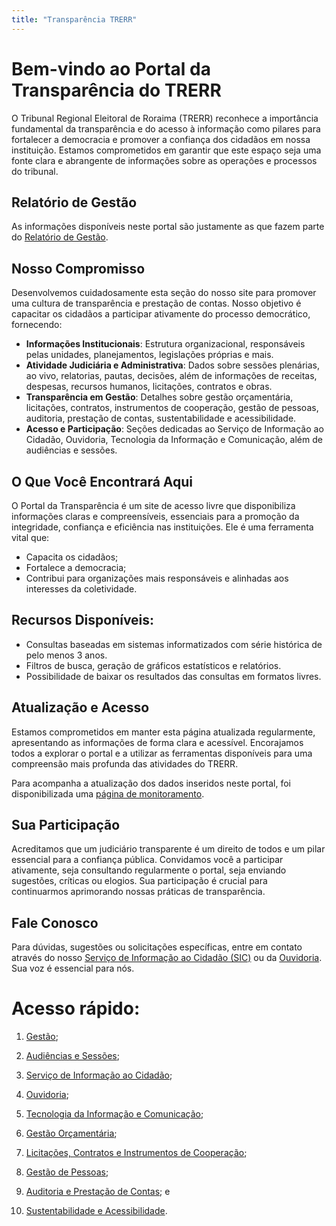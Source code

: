```yaml
---
title: "Transparência TRERR"
---
```


# Bem-vindo ao Portal da Transparência do TRERR

O Tribunal Regional Eleitoral de Roraima (TRERR) reconhece a importância fundamental da transparência e do acesso à informação como pilares para fortalecer a democracia e promover a confiança dos cidadãos em nossa instituição. Estamos comprometidos em garantir que este espaço seja uma fonte clara e abrangente de informações sobre as operações e processos do tribunal.

## Relatório de Gestão

As informações disponíveis neste portal são justamente as que fazem parte do [Relatório de Gestão](RG/licitacoes.contratos.qmd).

## Nosso Compromisso

Desenvolvemos cuidadosamente esta seção do nosso site para promover uma cultura de transparência e prestação de contas. Nosso objetivo é capacitar os cidadãos a participar ativamente do processo democrático, fornecendo:

-   **Informações Institucionais**: Estrutura organizacional, responsáveis pelas unidades, planejamentos, legislações próprias e mais.
-   **Atividade Judiciária e Administrativa**: Dados sobre sessões plenárias, ao vivo, relatorias, pautas, decisões, além de informações de receitas, despesas, recursos humanos, licitações, contratos e obras.
-   **Transparência em Gestão**: Detalhes sobre gestão orçamentária, licitações, contratos, instrumentos de cooperação, gestão de pessoas, auditoria, prestação de contas, sustentabilidade e acessibilidade.
-   **Acesso e Participação**: Seções dedicadas ao Serviço de Informação ao Cidadão, Ouvidoria, Tecnologia da Informação e Comunicação, além de audiências e sessões.

## O Que Você Encontrará Aqui

O Portal da Transparência é um site de acesso livre que disponibiliza informações claras e compreensíveis, essenciais para a promoção da integridade, confiança e eficiência nas instituições. Ele é uma ferramenta vital que:

-   Capacita os cidadãos;
-   Fortalece a democracia;
-   Contribui para organizações mais responsáveis e alinhadas aos interesses da coletividade.

## Recursos Disponíveis:

-   Consultas baseadas em sistemas informatizados com série histórica de pelo menos 3 anos.
-   Filtros de busca, geração de gráficos estatísticos e relatórios.
-   Possibilidade de baixar os resultados das consultas em formatos livres.

## Atualização e Acesso

Estamos comprometidos em manter esta página atualizada regularmente, apresentando as informações de forma clara e acessível. Encorajamos todos a explorar o portal e a utilizar as ferramentas disponíveis para uma compreensão mais profunda das atividades do TRERR.

Para acompanha a atualização dos dados inseridos neste portal, foi disponibilizada uma [página de monitoramento](pagina/monitoramento.qmd). 

## Sua Participação

Acreditamos que um judiciário transparente é um direito de todos e um pilar essencial para a confiança pública. Convidamos você a participar ativamente, seja consultando regularmente o portal, seja enviando sugestões, críticas ou elogios. Sua participação é crucial para continuarmos aprimorando nossas práticas de transparência.

## Fale Conosco

Para dúvidas, sugestões ou solicitações específicas, entre em contato através do nosso [Serviço de Informação ao Cidadão (SIC)](pagina/pagina.em.construcao.qmd) ou da [Ouvidoria](pagina/pagina.em.construcao.qmd). Sua voz é essencial para nós.

# Acesso rápido:

01.  [Gestão](pagina/pagina.em.construcao.qmd);

02.  [Audiências e Sessões](pagina/pagina.em.construcao.qmd);

03.  [Serviço de Informação ao Cidadão](pagina/pagina.em.construcao.qmd);

04.  [Ouvidoria](pagina/pagina.em.construcao.qmd);

05.  [Tecnologia da Informação e Comunicação](pagina/pagina.em.construcao.qmd);

06.  [Gestão Orçamentária](pagina/6.0.gestao.orcamentaria.qmd);

07.  [Licitações, Contratos e Instrumentos de Cooperação](pagina/7.0.licitacoes.contratos.qmd);

08.  [Gestão de Pessoas](pagina/pagina.em.construcao.qmd);

09.  [Auditoria e Prestação de Contas](pagina/pagina.em.construcao.qmd); e

10. [Sustentabilidade e Acessibilidade](pagina/pagina.em.construcao.qmd).

